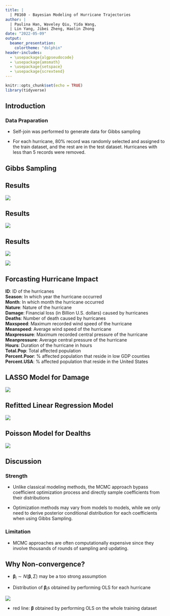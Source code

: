 ```yaml
---
title: |
  | P8160 - Bayesian Modeling of Hurricane Trajectories
author: |
  | Paulina Han, Waveley Qiu, Yida Wang,
  | Lin Yang, Jibei Zheng, Haolin Zhong
date: "2022-05-09"
output:
  beamer_presentation:
    colortheme: "dolphin"
header-includes:
  - \usepackage{algpseudocode}
  - \usepackage{amsmath}
  - \usepackage{setspace}
  - \usepackage{scrextend}
---
```


```r
knitr::opts_chunk$set(echo = TRUE)
library(tidyverse)
```

## Introduction

### Data Praparation

- Self-join was performed to generate data for Gibbs sampling

- For each hurricane, 80% record was randomly selected and assigned to the train dataset, and the rest are in the test dataset. Hurricanes with less than 5 records were removed.

## Gibbs Sampling

\begin{addmargin}[2em]{1em}
\begin{spacing}{1.5}
\Large
\begin{algorithmic}
\State Initialize $\Theta_0 = ( \mathbf B_0, \boldsymbol{\mu}_0, \sigma_0^2, \Sigma_0) $
\For{iteration i = 1,2,...} 
    \State Sample $\mathbf B_i \sim \pi(\mathbf B|\boldsymbol{\mu}_{i-1}, \sigma_{i-1}^2, \Sigma_{i-1}, \mathbf Y) $
    \State Sample $\boldsymbol \mu_i \sim \pi(\boldsymbol \mu|\mathbf{B}_{i}, \sigma_{i-1}^2, \Sigma_{i-1}, \mathbf Y) $
    \State Sample $\sigma_i^2 \sim \pi(\sigma^2|\mathbf{B}_{i}, \boldsymbol \mu_i, \Sigma_{i-1}, \mathbf Y) $
    \State Sample $\Sigma_i \sim \pi(\Sigma|\mathbf{B}_{i}, \boldsymbol \mu_i, \sigma_i^2, \mathbf Y) $
\EndFor
\end{algorithmic}
\normalsize
\end{spacing} 
\end{addmargin}

## Results

![]("plots/beta.png")

## Results

![]("plots/mu.png")

## Results

![]("plots/sigmasq.png")

\vspace{5mm}

![]("plots/SIGMA2.png")


## Forcasting Hurricane Impact

**ID**: ID of the hurricanes\
**Season**: In which year the hurricane occurred\
**Month**: In which month the hurricane occurred\
**Nature**: Nature of the hurricane\
**Damage**: Financial loss (in Billion U.S. dollars) caused by hurricanes\
**Deaths**: Number of death caused by hurricanes\
**Maxspeed**: Maximum recorded wind speed of the hurricane\
**Meanspeed**: Average wind speed of the hurricane\
**Maxpressure**: Maximum recorded central pressure of the hurricane\
**Meanpressure**: Average central pressure of the hurricane\
**Hours**: Duration of the hurricane in hours\
**Total.Pop**:  Total affected population\
**Percent.Poor**: \% affected population that reside in low GDP counties\
**Percent.USA**:  \% affected population that reside in the United States 

## LASSO Model for Damage

![]("plots/LASSO_coefficients.png")

## Refitted Linear Regression Model

![]("plots/refitted_linearmodel.png")

## Poisson Model for Dealths

![]("plots/Poisson_coefficients.png")

## Discussion

### Strength

- Unlike classical modeling methods, the MCMC approach bypass coefficient optimization process and directly sample coefficients from their distributions
  
- Optimization methods may vary from models to models, while we only need to derive posterior conditional distribution for each coefficients when using Gibbs Sampling.
  
  
  
### Limitation

- MCMC approaches are often computationally expensive since they involve thousands of rounds of sampling and updating.


## Why Non-convergence?

- $\boldsymbol \beta_i \sim N(\boldsymbol \beta, \Sigma)$ may be a too strong assumption

- Distribution of $\boldsymbol \beta_i$s obtained by performing OLS for each hurricane 

![]("plots/discussion.png")

- red line: $\boldsymbol \beta$ obtained by performing OLS on the whole training dataset

